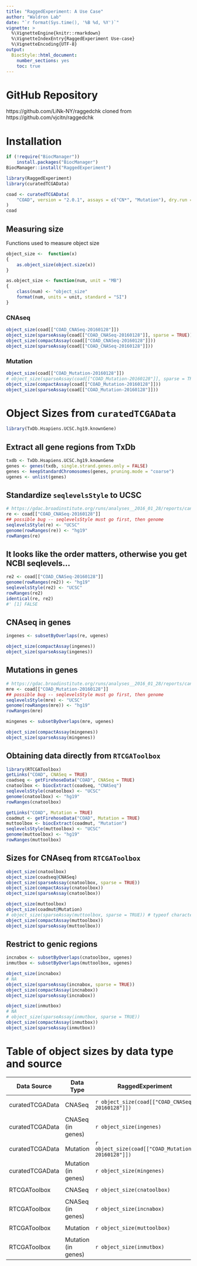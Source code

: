 ```yaml
---
title: "RaggedExperiment: A Use Case"
author: "Waldron Lab"
date: "`r format(Sys.time(), '%B %d, %Y')`"
vignette: >
  %\VignetteEngine{knitr::rmarkdown}
  %\VignetteIndexEntry{RaggedExperiment Use-case}
  %\VignetteEncoding{UTF-8}
output:
  BiocStyle::html_document:
    number_sections: yes
    toc: true
---
```


# GitHub Repository

https://github.com/LiNk-NY/raggedchk cloned from 
https://github.com/vjcitn/raggedchk

# Installation

```r
if (!require("BiocManager"))
    install.packages("BiocManager")
BiocManager::install("RaggedExperiment")
```

```r
library(RaggedExperiment)
library(curatedTCGAData)
```

```r
coad <- curatedTCGAData(
    "COAD", version = "2.0.1", assays = c("CN*", "Mutation"), dry.run = FALSE
)
coad
```

## Measuring size

Functions used to measure object size

```r
object_size <-  function(x) 
{
    as.object_size(object.size(x))
}

as.object_size <- function(num, unit = "MB") 
{
    class(num) <- "object_size"
    format(num, units = unit, standard = "SI")
}
```


### CNAseq

```r
object_size(coad[["COAD_CNASeq-20160128"]])
object_size(sparseAssay(coad[["COAD_CNASeq-20160128"]], sparse = TRUE))
object_size(compactAssay(coad[["COAD_CNASeq-20160128"]]))
object_size(sparseAssay(coad[["COAD_CNASeq-20160128"]]))
```

### Mutation 

```r
object_size(coad[["COAD_Mutation-20160128"]])
# object_size(sparseAssay(coad[["COAD_Mutation-20160128"]], sparse = TRUE))
object_size(compactAssay(coad[["COAD_Mutation-20160128"]]))
object_size(sparseAssay(coad[["COAD_Mutation-20160128"]]))
```

# Object Sizes from `curatedTCGAData`

```r
library(TxDb.Hsapiens.UCSC.hg19.knownGene)
```

## Extract all gene regions from TxDb

```r
txdb <- TxDb.Hsapiens.UCSC.hg19.knownGene
genes <- genes(txdb, single.strand.genes.only = FALSE)
genes <- keepStandardChromosomes(genes, pruning.mode = "coarse")
ugenes <- unlist(genes)
```

## Standardize `seqlevelsStyle` to UCSC

```r
# https://gdac.broadinstitute.org/runs/analyses__2016_01_28/reports/cancer/COAD-TP/CopyNumberLowPass_Gistic2/nozzle.html
re <- coad[["COAD_CNASeq-20160128"]]
## possible bug -- seqlevelsStyle must go first, then genome
seqlevelsStyle(re) <- "UCSC"
genome(rowRanges(re)) <- "hg19"
rowRanges(re)
```

## It looks like the order matters, otherwise you get NCBI seqlevels...

```r
re2 <- coad[["COAD_CNASeq-20160128"]]
genome(rowRanges(re2)) <- "hg19"
seqlevelsStyle(re2) <- "UCSC"
rowRanges(re2)
identical(re, re2)
#' [1] FALSE
```

## CNAseq in genes

```r
ingenes <- subsetByOverlaps(re, ugenes)
```

```r
object_size(compactAssay(ingenes))
object_size(sparseAssay(ingenes))
```

## Mutations in genes

```r
# https://gdac.broadinstitute.org/runs/analyses__2016_01_28/reports/cancer/COAD-TP/CopyNumberLowPass_Gistic2/nozzle.html
mre <- coad[["COAD_Mutation-20160128"]]
## possible bug -- seqlevelsStyle must go first, then genome
seqlevelsStyle(mre) <- "UCSC"
genome(rowRanges(mre)) <- "hg19"
rowRanges(mre)
```

```r
mingenes <- subsetByOverlaps(mre, ugenes)
```

```r
object_size(compactAssay(mingenes))
object_size(sparseAssay(mingenes))
```

## Obtaining data directly from `RTCGAToolbox`

```r
library(RTCGAToolbox)
getLinks("COAD", CNASeq = TRUE)
coadseq <- getFirehoseData("COAD", CNASeq = TRUE)
cnatoolbox <- biocExtract(coadseq, "CNASeq")
seqlevelsStyle(cnatoolbox) <- "UCSC"
genome(cnatoolbox) <- "hg19"
rowRanges(cnatoolbox)

getLinks("COAD", Mutation = TRUE)
coadmut <- getFirehoseData("COAD", Mutation = TRUE)
muttoolbox <- biocExtract(coadmut, "Mutation")
seqlevelsStyle(muttoolbox) <- "UCSC"
genome(muttoolbox) <- "hg19"
rowRanges(muttoolbox)
```

## Sizes for CNAseq from `RTCGAToolbox`

```r
object_size(cnatoolbox)
object_size(coadseq@CNASeq)
object_size(sparseAssay(cnatoolbox, sparse = TRUE))
object_size(compactAssay(cnatoolbox))
object_size(sparseAssay(cnatoolbox))
```


```r
object_size(muttoolbox)
object_size(coadmut@Mutation)
# object_size(sparseAssay(muttoolbox, sparse = TRUE)) # typeof character
object_size(compactAssay(muttoolbox))
object_size(sparseAssay(muttoolbox))
```

## Restrict to genic regions

```r
incnabox <- subsetByOverlaps(cnatoolbox, ugenes)
inmutbox <- subsetByOverlaps(muttoolbox, ugenes)
```


```r
object_size(incnabox) 
# NA
object_size(sparseAssay(incnabox, sparse = TRUE))
object_size(compactAssay(incnabox))
object_size(sparseAssay(incnabox))
```

```r
object_size(inmutbox) 
# NA
# object_size(sparseAssay(inmutbox, sparse = TRUE))
object_size(compactAssay(inmutbox))
object_size(sparseAssay(inmutbox))
```

# Table of object sizes by data type and source

| Data Source | Data Type | RaggedExperiment | data.frame | sparse Matrix | matrix (reduced rows) | matrix (sparse) |
|-------------|-----------|-----------------|------------|---------------|-----------------------|-----------------|
| curatedTCGAData | CNASeq | `r object_size(coad[["COAD_CNASeq-20160128"]])` | NA | `r object_size(sparseAssay(coad[["COAD_CNASeq-20160128"]], sparse = TRUE))` | `r object_size(compactAssay(coad[["COAD_CNASeq-20160128"]]))` | `r object_size(sparseAssay(coad[["COAD_CNASeq-20160128"]]))` |
| curatedTCGAData | CNASeq (in genes) | `r object_size(ingenes)` | NA | `r object_size(sparseAssay(ingenes, sparse = TRUE))` | `r object_size(compactAssay(ingenes))` | `r object_size(sparseAssay(ingenes))` |
| curatedTCGAData | Mutation | `r object_size(coad[["COAD_Mutation-20160128"]])` | NA | NA | `r object_size(compactAssay(coad[["COAD_Mutation-20160128"]]))` | `r object_size(sparseAssay(coad[["COAD_Mutation-20160128"]]))` |
| curatedTCGAData | Mutation (in genes) | `r object_size(mingenes)` | NA | NA | `r object_size(compactAssay(mingenes))` | `r object_size(sparseAssay(mingenes))` |
| RTCGAToolbox | CNASeq | `r object_size(cnatoolbox)` | `r object_size(coadseq@CNASeq)` | `r object_size(sparseAssay(cnatoolbox, sparse = TRUE))` | `r object_size(compactAssay(cnatoolbox))` | `r object_size(sparseAssay(cnatoolbox))` |
| RTCGAToolbox | CNASeq (in genes) | `r object_size(incnabox)` | NA | `r object_size(sparseAssay(incnabox, sparse = TRUE))` | `r object_size(compactAssay(incnabox))` | `r object_size(sparseAssay(incnabox))` |
| RTCGAToolbox | Mutation | `r object_size(muttoolbox)`| `r object_size(coadmut@Mutation)`| NA | `r object_size(compactAssay(muttoolbox))`| `r object_size(sparseAssay(muttoolbox))`|
| RTCGAToolbox | Mutation (in genes) | `r object_size(inmutbox)` | NA | NA | `r object_size(compactAssay(inmutbox))` | `r object_size(sparseAssay(inmutbox))` |
